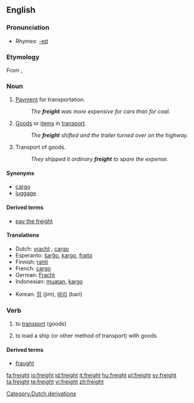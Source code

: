 ==English==

===Pronunciation===
*Rhymes: [[Rhymes:English:-eɪt|-eɪt]]

===Etymology===
From {{etyl|dum}} {{term|vracht|lang=dum}}, {{MLG.}} {{term|vrecht||cost of transport}}

===Noun===
{{en-noun|-}}

# [[payment|Payment]] for transportation.
#: ''The '''freight''' was more expensive for cars than for coal.''
# [[Good]]s or [[item]]s in [[transport]].
#: ''The '''freight''' shifted and the trailer turned over on the highway.''
# Transport of goods.
#: ''They shipped it ordinary '''freight''' to spare the expense.''

====Synonyms====
*[[cargo]]
*[[luggage]]

====Derived terms====
*[[pay the freight]]

====Translations====
{{top}}
*Dutch: [[vracht]] {{f}}, [[cargo]] {{f}}
*Esperanto: [[ŝarĝo]], [[kargo]], [[frajto]]
*Finnish: [[rahti]]
*French: [[cargo]] {{m}}
*German: [[Fracht]] {{f}}
*Indonesian: [[muat|muatan]], [[kargo]]
{{mid}}
*Korean: [[짐]] (jim), [[바리]] (bari)
{{bottom}}

===Verb===
{{en-verb}}

# {{transitive}} to [[transport]] (goods)
# to load a ship (or other method of transport) with goods

====Derived terms====
*[[fraught]]

[[Category:Dutch derivations]]

[[fa:freight]]
[[io:freight]]
[[id:freight]]
[[it:freight]]
[[hu:freight]]
[[pl:freight]]
[[sv:freight]]
[[ta:freight]]
[[te:freight]]
[[vi:freight]]
[[zh:freight]]